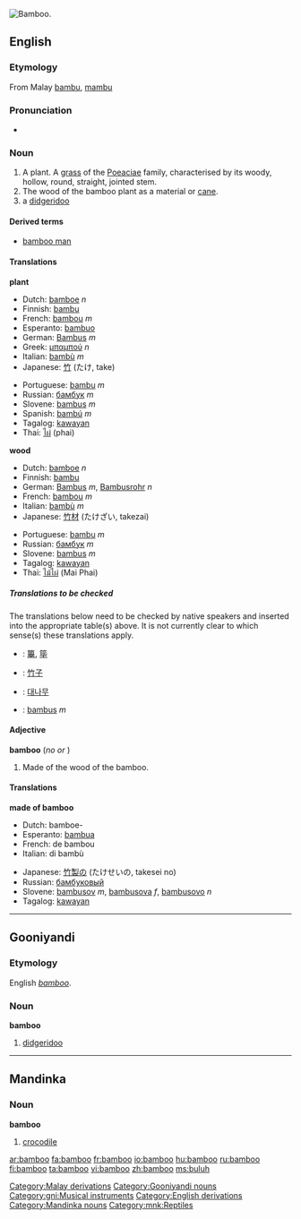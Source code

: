 [[Image:Bamboo DSCN2465.jpg|thumb|right|Bamboo.]]
{{wikipedia}}
==English==

===Etymology===
From Malay [[bambu]], [[mambu]]

===Pronunciation===
*{{audio|en-us-bamboo.ogg|Audio (US)}}

===Noun===
{{en-noun}}

#<!--DefA--> A plant. A [[grass]] of the [[Poeaciae]] family, characterised by its woody, hollow, round, straight, jointed stem.
#<!--DefB--> The wood of the bamboo plant as a material or [[cane]].
# a [[didgeridoo]]
====Derived terms====
*[[bamboo man]]
====Translations====
<!--DefA-->'''plant'''
{{top}}
*Dutch: [[bamboe]] ''n''
*Finnish: [[bambu]]
*French: [[bambou]] ''m''
*Esperanto: [[bambuo]]
*German: [[Bambus]] ''m''
*Greek: [[μπαμπού]] ''n''
*Italian: [[bambù]] ''m''
*Japanese: [[竹]] (たけ, take)
{{mid}}
*Portuguese: [[bambu]] ''m''
*Russian: [[бамбук]] ''m''
*Slovene: [[bambus]] ''m''
*Spanish: [[bambú]] ''m''
*Tagalog: [[kawayan]]
*Thai: [[ไผ่]] (phai)
{{bottom}}

<!--DefB-->'''wood'''
{{top}}
*Dutch: [[bamboe]] ''n''
*Finnish: [[bambu]]
*German: [[Bambus]] ''m'', [[Bambusrohr]] ''n''
*French: [[bambou]] ''m''
*Italian: [[bambù]] ''m''
*Japanese: [[竹材]] (たけざい, takezai)
{{mid}}
*Portuguese: [[bambu]] ''m''
*Russian: [[бамбук]] ''m''
*Slovene: [[bambus]] ''m''
*Tagalog: [[kawayan]]
*Thai: [[ไม้ไผ่]] (Mai Phai)
{{bottom}}

=====Translations to be checked=====
{{checktrans}}
<!--Remove this section once all the translations below have been transferred to the correct table(s).-->

The translations below need to be checked by native speakers and inserted into the appropriate table(s) above.  It is not currently clear to which sense(s) these translations apply.

*{{ttbc|CJK Characters}}: [[篳]], [[筚]]
*{{ttbc|Chinese}}: [[竹子]]
*{{ttbc|Korean}}: [[대나무]]
*{{ttbc|Polish}}: [[bambus]] ''m''

====Adjective====
'''bamboo''' (''no'' {{compar}} ''or'' {{superl}})

#<!--DefC-->Made of the wood of the bamboo.

====Translations====
<!--DefC-->'''made of bamboo'''
{{top}}
*Dutch: bamboe-
*Esperanto: [[bambua]]
*French: de bambou
*Italian: di bambù
{{mid}}
*Japanese: [[竹製]]の (たけせいの, takesei no)
*Russian: [[бамбуковый]]
*Slovene: [[bambusov]] ''m'', [[bambusova]] ''f'', [[bambusovo]] ''n''
*Tagalog: [[kawayan]]

{{bottom}}
[[Category:Malay derivations]]
----
==Gooniyandi==
===Etymology===
English ''[[bamboo#English|bamboo]]''.
===Noun===
'''bamboo'''

# [[didgeridoo]]
[[Category:Gooniyandi nouns]]
[[Category:gni:Musical instruments]]
[[Category:English derivations]]
----
==Mandinka==
===Noun===
'''bamboo'''

# [[crocodile]]
[[Category:Mandinka nouns]]
[[Category:mnk:Reptiles]]

[[ar:bamboo]]
[[fa:bamboo]]
[[fr:bamboo]]
[[io:bamboo]]
[[hu:bamboo]]
[[ru:bamboo]]
[[fi:bamboo]]
[[ta:bamboo]]
[[vi:bamboo]]
[[zh:bamboo]]
[[ms:buluh]]